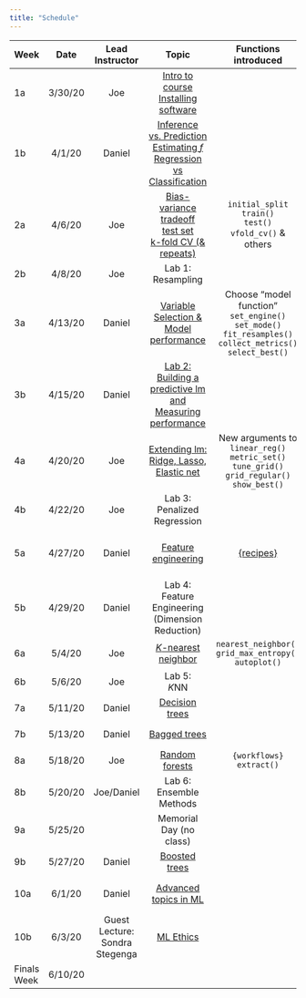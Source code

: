 ```yaml
---
title: "Schedule"
---
```


| **Week** |  **Date**   | **Lead Instructor**            |           **Topic**                                                          |                          **Functions introduced**                                                                             |         **Assigned**         |           **Due**       |       **Reading**                         |
| :------- | :---------: | :----------------------------: | :--------------------------------------------------------------------------: | :---------------------------------------------------------------------------------------------------------------------------: | :--------------------------: | :---------------------: | :---------------------------------------: |
|     1a   |     3/30/20 |              Joe               |                    [Intro to course<br/>Installing software](slides/w1p1-intro/w1p1.pdf)                   |                                                                                                                               | Final <br/>Get to know data  |                         | [HML Ch. 1](https://bradleyboehmke.github.io/HOML/intro.html) |
|     1b   |     4/1/20  |             Daniel             |  [Inference vs. Prediction<br/>Estimating $f$<br/>Regression vs Classification](slides/w1p2-inf-v-pred.html)|                                                                                                |                              |                         | [APM: Ch. 1](https://canvas.uoregon.edu/files/8215106/download?download_frd=1)<br/>[ISLR: Ch. 2.1](https://canvas.uoregon.edu/files/8215162/download?download_frd=1)|
|     2a   |     4/6/20  |              Joe               |         [Bias-variance tradeoff<br/>test set<br/>k-fold CV (& repeats)](slides/w2p1-bias-variance-resampling/w2p1.pdf)        |  `initial_split`<br/>`train()`<br/>`test()`<br/>`vfold_cv()` & others                                                         |                              |                         | [ISLR: Ch. 2.2](https://canvas.uoregon.edu/files/8215189/download?download_frd=1)<br/>[ISLR: Ch 5.1](https://canvas.uoregon.edu/files/8216177/download?download_frd=1)|
|     2b   |     4/8/20  |              Joe               |  Lab 1: <br/>Resampling 							                                       |                                                                               	                                               |           [Lab 1](lab1.html)              |                         |                                           |
|     3a   |     4/13/20 |             Daniel             |                  [Variable Selection & <br/>Model performance](slides/w3p1-var-select-model-perf.html)                 |  Choose “model function”<br/>`set_engine()`<br/>`set_mode()`<br/>`fit_resamples()`<br/>`collect_metrics()`<br/>`select_best()`|                              |                         | [ISLR: Ch. 6.1](https://canvas.uoregon.edu/files/8216183/download?download_frd=1)<br/> [APM: Ch. 5](https://canvas.uoregon.edu/files/8215118/download?download_frd=1)<br/>[APM: Ch. 11](https://canvas.uoregon.edu/files/8216188/download?download_frd=1) |
|     3b   |     4/15/20 |             Daniel             |            [Lab 2: <br/>Building a predictive lm and Measuring performance](lab2.html)    |                                                                                                                        	     |           Lab 2              |      Lab 1              | [HML: Ch. 4](https://bradleyboehmke.github.io/HOML/linear-regression.html) <br/>[APM: Ch. 6.1 & 6.2](https://canvas.uoregon.edu/files/8215122/download?download_frd=1) |
|     4a   |     4/20/20 |              Joe               |                  [Extending lm: Ridge, Lasso, Elastic net](slides/w4p1-penalized-regression/w4p1.pdf)                     |  New arguments to `linear_reg()`<br/>`metric_set()`<br/>`tune_grid()`<br/>`grid_regular()`<br/>`show_best()`                  |                              |                         | [HML: Ch. 6](https://bradleyboehmke.github.io/HOML/regularized-regression.html) <br/>[APM: Ch. 6.4](https://canvas.uoregon.edu/files/8215128/download?download_frd=1) |
|     4b   |     4/22/20 |              Joe               |                         Lab 3:<br/>Penalized Regression                      |                                                                                                                             	 |           [Lab 3](lab3.Rmd)              |      Lab 2              |                                           |
|     5a   |     4/27/20 |             Daniel             |                              [Feature engineering](slides/w5p1-feature-engineering.html)                             |  [{recipes}](https://tidymodels.github.io/recipes/)                                                                           |                              |                         | [FE: Ch. 1](http://www.feat.engineering/intro-intro.html)<br/> [HML: Ch. 3](https://bradleyboehmke.github.io/HOML/engineering.html) |
|     5b   |     4/29/20 |             Daniel             |              Lab 4: <br/>Feature Engineering (Dimension Reduction)           |                                                                                                                               |           Lab 4              |Lab 3<br/>Preliminary Fit 1    |                                           |
|     6a   |     5/4/20  |              Joe               |                             [*K*-nearest neighbor](slides/w6p1-knn/w6p1.pdf)                             |       `nearest_neighbor()`<br/>`grid_max_entropy()`<br/>`autoplot()`                                                          |                              |                         | [HML: Ch. 8](https://bradleyboehmke.github.io/HOML/knn.html) |
|     6b   |     5/6/20  |              Joe               |                  Lab 5: <br/> *K*NN                                          |                                                                                                                               |           Lab 5              |      Lab 4                   |                                           |
|     7a   |     5/11/20 |             Daniel             |                                [Decision trees](slides/w7p1-decision-trees.html)                                |                                                                                                                               |                              |                         |[HML: Ch. 9](https://bradleyboehmke.github.io/HOML/DT.html) |
|     7b   |     5/13/20 |             Daniel             |                                 [Bagged trees](slides/w7p2-bagging.html)                                 |                                                                                                                               |                              |      Lab 5                   |[HML: Ch. 10](https://bradleyboehmke.github.io/HOML/bagging.html) |
|     8a   |     5/18/20 |              Joe               |                                [Random forests](slides/w8p1-random-forests/w8p1.pdf)                                |             `{workflows}`<br/>`extract()`                                                                                                                 |                              |                         |[HML: Ch. 11 ](https://bradleyboehmke.github.io/HOML/random-forest.html) |
|     8b   |     5/20/20 |           Joe/Daniel           |             Lab 6: <br/> Ensemble Methods                                    |                                                                                                                               |           Lab 6              |    Preliminary Fit 2    |                                           |
|     9a   |     5/25/20 |                                |                                   Memorial Day (no class)                    |                                                                                                                               |                              |                         |[HML Ch. 12](https://bradleyboehmke.github.io/HOML/gbm.html) |
|     9b   |     5/27/20 |             Daniel             |  [Boosted trees](slides/w9p2-boosted-trees.html)                             |                                                                                                                               |                              |      Lab 6              |                                           |
|     10a  |     6/1/20  |             Daniel             |                             [Advanced topics in ML](slides/w10p1-advanced-topics.html)                            |                                                                                                                               |                              |                         |                [HML Ch. 13](https://bradleyboehmke.github.io/HOML/deep-learning.html) & [15](https://bradleyboehmke.github.io/HOML/stacking.html) |
|     10b  |     6/3/20  | Guest Lecture: Sondra Stegenga |                                   [ML Ethics](slides/DataEthics_2020.pdf)                                  |                                                                                                                               |                              |                         |[Floridi & Taddeo (2016)](https://royalsocietypublishing.org/doi/full/10.1098/rsta.2016.0360) |
| Finals Week | 6/10/20  |                                |                                                                              |                                                                                                                               |                              | Final Project           |                                           |